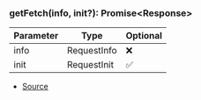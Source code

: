 ### getFetch(info, init?): Promise\<Response>
| Parameter | Type | Optional |
| ----------- | ----------- | ----------- |
| info | RequestInfo | ❌ |
| init | RequestInit | ✅ |


- [Source](https://github.com/Androz2091/discord-player/blob/97a849a/packages/extractor/src/extractors/common/helper.ts#L26)